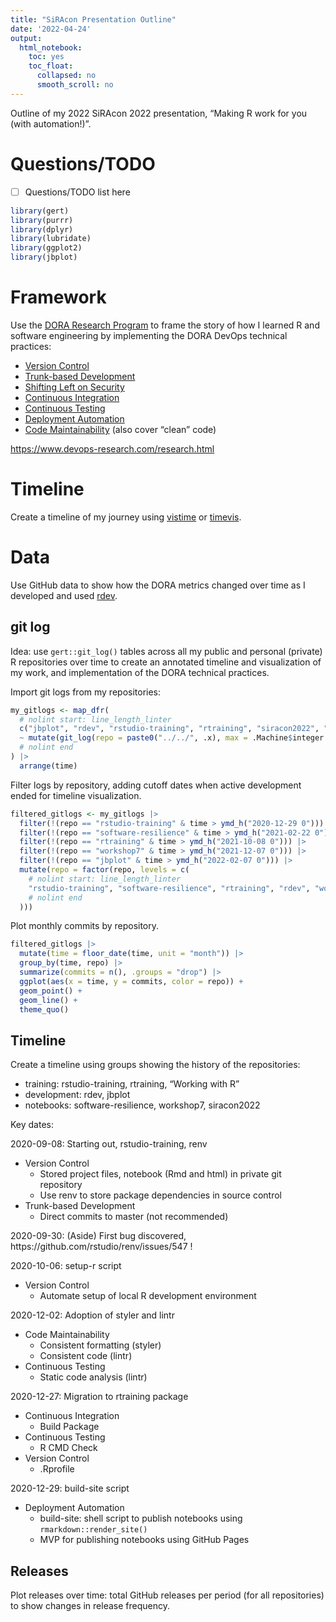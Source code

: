 ```yaml
---
title: "SiRAcon Presentation Outline"
date: '2022-04-24'
output:
  html_notebook:
    toc: yes
    toc_float:
      collapsed: no
      smooth_scroll: no
---
```


Outline of my 2022 SiRAcon 2022 presentation, "Making R work for you (with automation!)".

# Questions/TODO

- [ ] Questions/TODO list here

```r
library(gert)
library(purrr)
library(dplyr)
library(lubridate)
library(ggplot2)
library(jbplot)
```

# Framework

Use the [DORA Research Program](assets/dora_research_program.pdf) to frame the story of how I
learned R and software engineering by implementing the DORA DevOps technical practices:

- [Version Control](https://cloud.google.com/solutions/devops/devops-tech-version-control)
- [Trunk-based Development](https://cloud.google.com/architecture/devops/devops-tech-trunk-based-development)
- [Shifting Left on Security](https://cloud.google.com/architecture/devops/devops-tech-shifting-left-on-security)
- [Continuous Integration](https://cloud.google.com/architecture/devops/devops-tech-continuous-integration)
- [Continuous Testing](https://cloud.google.com/architecture/devops/devops-tech-test-automation)
- [Deployment Automation](https://cloud.google.com/architecture/devops/devops-tech-deployment-automation)
- [Code Maintainability](https://cloud.google.com/architecture/devops/devops-tech-code-maintainability)
  (also cover "clean" code)

<https://www.devops-research.com/research.html>

# Timeline

Create a timeline of my journey using [vistime](https://shosaco.github.io/vistime/) or
[timevis](https://daattali.com/shiny/timevis-demo/).

# Data

Use GitHub data to show how the DORA metrics changed over time as I developed and used
[rdev](https://jabenninghoff.github.io/rdev/).

## git log

Idea: use `gert::git_log()` tables across all my public and personal (private) R repositories over
time to create an annotated timeline and visualization of my work, and implementation of the DORA
technical practices.

Import git logs from my repositories:

```r
my_gitlogs <- map_dfr(
  # nolint start: line_length_linter
  c("jbplot", "rdev", "rstudio-training", "rtraining", "siracon2022", "software-resilience", "workshop7"),
  ~ mutate(git_log(repo = paste0("../../", .x), max = .Machine$integer.max), repo = .x, .before = "commit")
  # nolint end
) |>
  arrange(time)
```

Filter logs by repository, adding cutoff dates when active development ended for timeline
visualization.

```r
filtered_gitlogs <- my_gitlogs |>
  filter(!(repo == "rstudio-training" & time > ymd_h("2020-12-29 0"))) |>
  filter(!(repo == "software-resilience" & time > ymd_h("2021-02-22 0"))) |>
  filter(!(repo == "rtraining" & time > ymd_h("2021-10-08 0"))) |>
  filter(!(repo == "workshop7" & time > ymd_h("2021-12-07 0"))) |>
  filter(!(repo == "jbplot" & time > ymd_h("2022-02-07 0"))) |>
  mutate(repo = factor(repo, levels = c(
    # nolint start: line_length_linter
    "rstudio-training", "software-resilience", "rtraining", "rdev", "workshop7", "jbplot", "siracon2022"
    # nolint end
  )))
```

Plot monthly commits by repository.

```r
filtered_gitlogs |>
  mutate(time = floor_date(time, unit = "month")) |>
  group_by(time, repo) |>
  summarize(commits = n(), .groups = "drop") |>
  ggplot(aes(x = time, y = commits, color = repo)) +
  geom_point() +
  geom_line() +
  theme_quo()
```

## Timeline

Create a timeline using groups showing the history of the repositories:

- training: rstudio-training, rtraining, "Working with R"
- development: rdev, jbplot
- notebooks: software-resilience, workshop7, siracon2022

Key dates:

2020-09-08: Starting out, rstudio-training, renv

- Version Control
  - Stored project files, notebook (Rmd and html) in private git repository
  - Use renv to store package dependencies in source control
- Trunk-based Development
  - Direct commits to master (not recommended)

2020-09-30: (Aside) First bug discovered, https://github.com/rstudio/renv/issues/547 !

2020-10-06: setup-r script

- Version Control
  - Automate setup of local R development environment

2020-12-02: Adoption of styler and lintr

- Code Maintainability
  - Consistent formatting (styler)
  - Consistent code (lintr)
- Continuous Testing
  - Static code analysis (lintr)

2020-12-27: Migration to rtraining package

- Continuous Integration
  - Build Package
- Continuous Testing
  - R CMD Check
- Version Control
  - .Rprofile

2020-12-29: build-site script

- Deployment Automation
  - build-site: shell script to publish notebooks using `rmarkdown::render_site()`
  - MVP for publishing notebooks using GitHub Pages

## Releases

Plot releases over time: total GitHub releases per period (for all repositories) to show changes in
release frequency.
